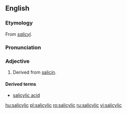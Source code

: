 ==English==
===Etymology===
From ''[[salicyl]]''.

===Pronunciation===
{{IPA|/sælɪˈsɪlɪk/}}

===Adjective===
{{en-adj}}

# Derived from [[salicin]].

====Derived terms====
*[[salicylic acid]]

[[hu:salicylic]]
[[pl:salicylic]]
[[ro:salicylic]]
[[ru:salicylic]]
[[vi:salicylic]]